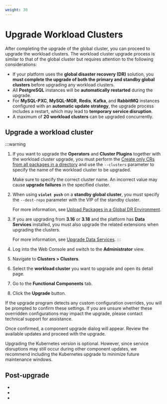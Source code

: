 ```yaml
---
weight: 30
---
```

# Upgrade Workload Clusters

After completing the upgrade of the global cluster, you can proceed to upgrade the workload clusters.
The workload cluster upgrade process is similar to that of the global cluster but requires attention to the following considerations:

* If your platform uses the **global disaster recovery (DR)** solution, you **must complete the upgrade of both the primary and standby global clusters** before upgrading any workload clusters.
* All **PostgreSQL** instances will be **automatically restarted** during the upgrade.
* For **MySQL-PXC**, **MySQL-MGR**, **Redis**, **Kafka**, and **RabbitMQ** instances configured with an **automatic update strategy**, the upgrade process includes a restart, which may lead to **temporary service disruption**.
* A maximum of **20 workload clusters** can be upgraded concurrently.

## Upgrade a workload cluster

:::warning
1. If you want to upgrade the **Operators** and **Cluster Plugins** together with the workload cluster upgrade, you must perform the [Create only CRs from all packages in a directory](../extend/upload_package.mdx#only_create_cr) and use the `--clusters` parameter to specify the name of the workload cluster to be upgraded.
   
   Make sure to specify the correct cluster name. An incorrect value may cause **upgrade failures** in the specified cluster.

2. When using **`violet push`** on a **standby global cluster**, you must specify the `--dest-repo` parameter with the VIP of the standby cluster.
   
   For more information, see [Upload Packages in a Global DR Environment](../install/global_dr.mdx#upload_dr_packages).

3. If you are upgrading from **3.16** or **3.18** and the platform has **Data Services** installed, you must also upgrade the related extensions when upgrading the clusters.
   
   For more information, see [Upgrade Data Services](../appservice/upgrade.mdx).
:::

1. Log into the Web Console and switch to the **Administrator** view.
2. Navigate to **Clusters > Clusters**.
3. Select the **workload cluster** you want to upgrade and open its detail page.
4. Go to the **Functional Components** tab.
5. Click the **Upgrade** button.

If the upgrade program detects any custom configuration overrides, you will be prompted to confirm these settings. If you are unsure whether these overridden configurations may impact the upgrade, please contact technical support for assistance.

Once confirmed, a component upgrade dialog will appear.
Review the available updates and proceed with the upgrade.

<Directive type="info" title="INFO">
Upgrading the Kubernetes version is optional.
However, since service disruptions may still occur during other component updates, we recommend including the Kubernetes upgrade to minimize future maintenance windows.
</Directive>

## Post-upgrade

- <ExternalSiteLink name="ai" href="/upgrade/upgrade-from-aml-1.2.html" children="Upgrade Alauda AI" />

- <ExternalSiteLink name="devops" href="/upgrade/index.html" children="Upgrade Alauda DevOps" />

- <ExternalSiteLink name="servicemeshv1" href="/upgrade.html" children="Upgrade Alauda Service Mesh" />
